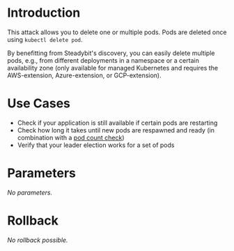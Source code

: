# Introduction

This attack allows you to delete one or multiple pods. Pods are deleted once using `kubectl delete pod`.

By benefitting from Steadybit's discovery, you can easily delete multiple pods, e.g., from different deployments in a namespace or a certain availability zone (only available for managed Kubernetes and requires the AWS-extension, Azure-extension, or GCP-extension).

# Use Cases

 - Check if your application is still available if certain pods are restarting
 - Check how long it takes until new pods are respawned and ready (in combination with a [pod count check](https://hub.steadybit.com/action/com.steadybit.extension_kubernetes.pod_count_check))
- Verify that your leader election works for a set of pods

# Parameters

*No parameters.*

# Rollback

*No rollback possible.*
